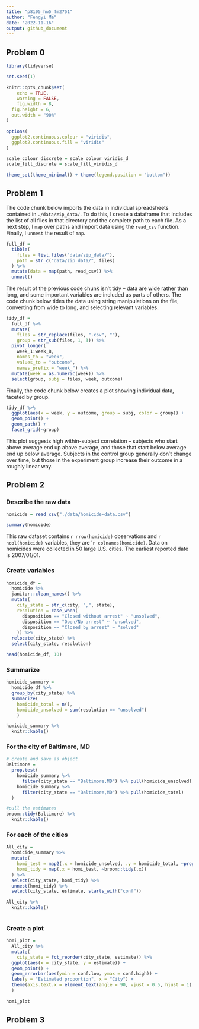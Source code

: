 ```yaml
---
title: "p8105_hw5_fm2751"
author: "Fengyi Ma"
date: "2022-11-16"
output: github_document
---
```


## Problem 0

```r
library(tidyverse)

set.seed(1)

knitr::opts_chunk$set(
	echo = TRUE,
	warning = FALSE,
	fig.width = 8, 
  fig.height = 6,
  out.width = "90%"
)

options(
  ggplot2.continuous.colour = "viridis",
  ggplot2.continuous.fill = "viridis"
)

scale_colour_discrete = scale_colour_viridis_d
scale_fill_discrete = scale_fill_viridis_d

theme_set(theme_minimal() + theme(legend.position = "bottom"))
```

## Problem 1

The code chunk below imports the data in individual spreadsheets contained in `./data/zip_data/`. To do this, I create a dataframe that includes the list of all files in that directory and the complete path to each file. As a next step, I `map` over paths and import data using the `read_csv` function. Finally, I `unnest` the result of `map`.

```r
full_df = 
  tibble(
    files = list.files("data/zip_data/"),
    path = str_c("data/zip_data/", files)
  ) %>% 
  mutate(data = map(path, read_csv)) %>% 
  unnest()
```

The result of the previous code chunk isn't tidy -- data are wide rather than long, and some important variables are included as parts of others. The code chunk below tides the data using string manipulations on the file, converting from wide to long, and selecting relevant variables. 

```r
tidy_df = 
  full_df %>% 
  mutate(
    files = str_replace(files, ".csv", ""),
    group = str_sub(files, 1, 3)) %>% 
  pivot_longer(
    week_1:week_8,
    names_to = "week",
    values_to = "outcome",
    names_prefix = "week_") %>% 
  mutate(week = as.numeric(week)) %>% 
  select(group, subj = files, week, outcome)
```

Finally, the code chunk below creates a plot showing individual data, faceted by group. 

```r
tidy_df %>% 
  ggplot(aes(x = week, y = outcome, group = subj, color = group)) + 
  geom_point() + 
  geom_path() + 
  facet_grid(~group)
```

This plot suggests high within-subject correlation -- subjects who start above average end up above average, and those that start below average end up below average. Subjects in the control group generally don't change over time, but those in the experiment group increase their outcome in a roughly linear way. 


## Problem 2

### Describe the raw data

```r
homicide = read_csv("./data/homicide-data.csv")

summary(homicide)
```

This raw dataset contains `r nrow(homicide)` observations and `r ncol(homicide)` variables, they are '`r colnames(homicide)`. Data on homicides were collected in 50 large U.S. cities. The earliest reported date is 2007/01/01.

### Create variables

```r
homicide_df = 
  homicide %>% 
  janitor::clean_names() %>%
  mutate(
    city_state = str_c(city, ",", state),
    resolution = case_when(
      disposition == "Closed without arrest" ~ "unsolved",
      disposition == "Open/No arrest" ~ "unsolved",
      disposition == "Closed by arrest" ~ "solved"
    )) %>% 
  relocate(city_state) %>% 
  select(city_state, resolution)

head(homicide_df, 10)
```

### Summarize

```r
homicide_summary =
  homicide_df %>% 
  group_by(city_state) %>% 
  summarize(
    homicide_total = n(),
    homicide_unsolved = sum(resolution == "unsolved")
    )

homicide_summary %>% 
  knitr::kable()
```

### For the city of Baltimore, MD

```r
# create and save as object
Baltimore = 
  prop.test(
    homicide_summary %>% 
      filter(city_state == "Baltimore,MD") %>% pull(homicide_unsolved),
    homicide_summary %>% 
      filter(city_state == "Baltimore,MD") %>% pull(homicide_total)
  ) 

#pull the estimates
broom::tidy(Baltimore) %>% 
  knitr::kable()
```

### For each of the cities

```r
All_city =
  homicide_summary %>% 
  mutate(
    homi_test = map2(.x = homicide_unsolved, .y = homicide_total, ~prop.test(x = .x, n = .y)),
    homi_tidy = map(.x = homi_test, ~broom::tidy(.x))
  ) %>% 
  select(city_state, homi_tidy) %>% 
  unnest(homi_tidy) %>% 
  select(city_state, estimate, starts_with("conf"))

All_city %>% 
  knitr::kable()
  
```

### Create a plot

```r
homi_plot =
  All_city %>% 
  mutate(
    city_state = fct_reorder(city_state, estimate)) %>% 
  ggplot(aes(x = city_state, y = estimate)) +
  geom_point() +
  geom_errorbar(aes(ymin = conf.low, ymax = conf.high)) +
  labs(y = "Estimated proportion", x = "City") +
  theme(axis.text.x = element_text(angle = 90, vjust = 0.5, hjust = 1)
  )
  
homi_plot
```

## Problem 3